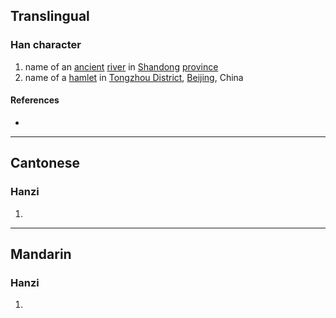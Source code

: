 {{character info/new}}
==Translingual==

===Han character===
{{Han char|rn=85|rad=水|as=11|sn=14|four=37127|canj=EYDL|ids=⿰氵郭}}

# name of an [[ancient]] [[river]] in [[Shandong]] [[province]]
# name of a [[hamlet]] in [[w:Tongzhou District, Beijing|Tongzhou District]], [[Beijing]], China

====References====
* {{Han ref|kx=0647.130|dkj=18178|dj=1057.120|hdz=31705.010|uh=6F37|ud=28471|bh=E272|bd=57970}}

----

==Cantonese==

===Hanzi===
{{yue-hanzi|jyut=[[gwok3]], [[kwok3]]|y=gwok3, kwok3}}

# {{defn|lang=yue|sort=水11}}

----

==Mandarin==

===Hanzi===
{{cmn-hanzi|pin=[[huǒ]] ([[huo3]]), [[huò]] ([[huo4]]), [[kuò]] ([[kuo4]])|wg=huo<sup>3</sup>, huo<sup>4</sup>, k'uo<sup>4</sup>}}

# {{defn|lang=cmn|sort=水11}}